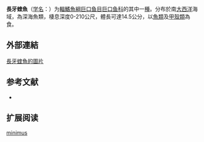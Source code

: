 {{Speciesbox
| name = 長牙蝰魚
| status = NE
| status_system = IUCN3.1
| image = 
| genus = Chauliodus
| species = minimus
| authority = Parin & Novikova, 1974
| synonyms = 
}}

'''長牙蝰魚'''（[[学名|学名]]：{{lang|la|''Chauliodus minimus''}}）为[[輻鰭魚綱|輻鰭魚綱]][[巨口鱼目|巨口鱼目]][[巨口鱼科|巨口鱼科]]的其中一[[種|種]]。分布於南[[大西洋|大西洋]]海域，為深海魚類，棲息深度0-210公尺，體長可達14.5公分，以[[魚類|魚類]]及[[甲殼類|甲殼類]]為食。
==外部連結==
[http://fishbase.org/Photos/ThumbnailsSummary.php?ID=11714 長牙蝰魚的圖片] {{Wayback|url=http://fishbase.org/Photos/ThumbnailsSummary.php?ID=11714 |date=20190710184146 }}
== 参考文献 ==
{{refbegin}}
*{{FishBase_species|genus=Chauliodus|species=minimus|year=2012|month=2}}
{{refend}}

== 扩展阅读 ==
{{refbegin}}
{{wikispecies-inline|Chauliodus minimus|長牙蝰魚}}
{{refend}}
{{Taxonbar|from=Q860392}}

[[Category:蝰魚屬|minimus]]